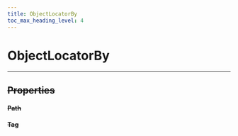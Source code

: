 ```yaml
---
title: ObjectLocatorBy
toc_max_heading_level: 4
---
```


# ObjectLocatorBy <s generated />

<hr class="solid" />  <s generated />

## Properties <s generated />

#### Path <s generated />

#### Tag <s generated />

